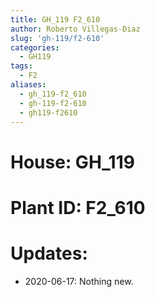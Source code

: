 ```yaml
---
title: GH_119 F2_610
author: Roberto Villegas-Diaz
slug: 'gh-119/f2-610'
categories:
  - GH119
tags:
  - F2
aliases:
  - gh_119-f2_610
  - gh-119-f2-610
  - gh119-f2610
---
```


# **House**: GH_119
# **Plant ID**: F2_610
# **Updates**: 
 - 2020-06-17: Nothing new.
